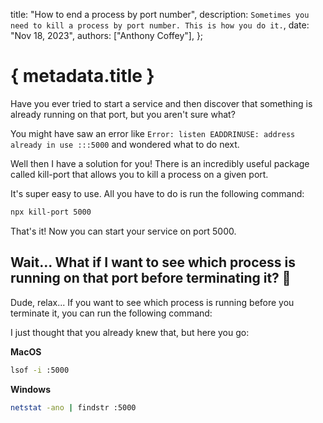  title: "How to end a process by port number",
  description: `Sometimes you need to kill a process by port number. This is how you do it.`,
  date: "Nov 18, 2023",
  authors: ["Anthony Coffey"],
};

# { metadata.title }

Have you ever tried to start a service and then discover that something is already running on that port, but you aren't sure what?

You might have saw an error like `Error: listen EADDRINUSE: address already in use :::5000` and wondered what to do next.

Well then I have a solution for you! There is an incredibly useful package called kill-port that allows you to kill a process on a given port.

It's super easy to use. All you have to do is run the following command:

```bash
npx kill-port 5000
```

That's it! Now you can start your service on port 5000.

## Wait... What if I want to see which process is running on that port before terminating it? 🤔

Dude, relax... If you want to see which process is running before you terminate it, you can run the following command:

I just thought that you already knew that, but here you go:

**MacOS**

```bash
lsof -i :5000
```

**Windows**

```bash
netstat -ano | findstr :5000
```
